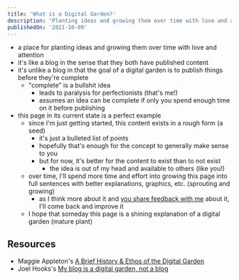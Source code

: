 ```yaml
---
title: 'What is a Digital Garden?'
description: 'Planting ideas and growing them over time with love and attention'
publishedOn: '2021-10-09'
---
```


- a place for planting ideas and growing them over time with love and attention
- it's like a blog in the sense that they both have published content
- it's unlike a blog in that the goal of a digital garden is to publish things
  before they're complete
  - "complete" is a bullshit idea
    - leads to paralysis for perfectionists (that's me!)
    - assumes an idea can be complete if only you spend enough time on it before
      publishing
- this page in its current state is a perfect example
  - since I'm just getting started, this content exists in a rough form (a seed)
    - it's just a bulleted list of points
    - hopefully that's enough for the concept to generally make sense to you
    - but for now, it's better for the content to exist than to not exist
      - the idea is out of my head and available to others (like you!)
  - over time, I'll spend more time and effort into growing this page into full
    sentences with better explanations, graphics, etc. (sprouting and growing)
    - as I think more about it and
      [you share feedback with me](https://twitter.com/grow_love) about it, I'll
      come back and improve it
  - I hope that someday this page is a shining explanation of a digital garden
    (mature plant)

## Resources

- Maggie Appleton's
  [A Brief History & Ethos of the Digital Garden](https://maggieappleton.com/garden-history)
- Joel Hooks's
  [My blog is a digital garden, not a blog](https://joelhooks.com/digital-garden)
